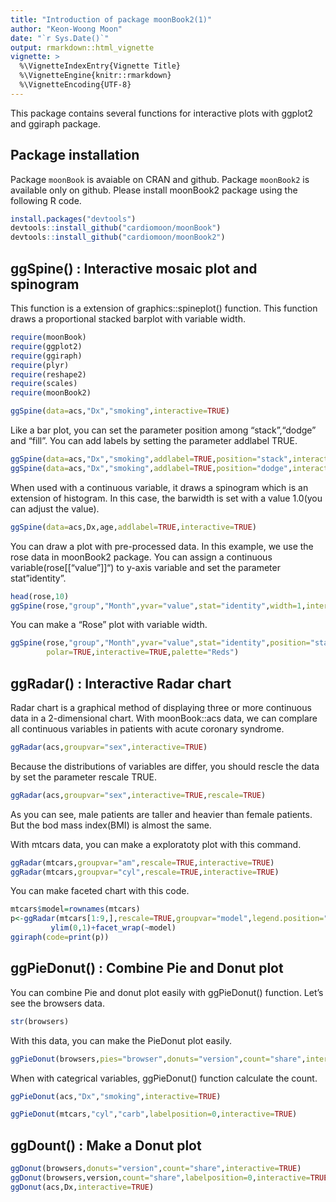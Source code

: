 ```yaml
---
title: "Introduction of package moonBook2(1)"
author: "Keon-Woong Moon"
date: "`r Sys.Date()`"
output: rmarkdown::html_vignette
vignette: >
  %\VignetteIndexEntry{Vignette Title}
  %\VignetteEngine{knitr::rmarkdown}
  %\VignetteEncoding{UTF-8}
---
```


This package contains several functions for interactive plots with ggplot2 and ggiraph package.


## Package installation

Package `moonBook` is avaiable on CRAN and github. Package `moonBook2` is available only on github. Please install moonBook2 package using the following R code.

```r
install.packages("devtools")
devtools::install_github("cardiomoon/moonBook")
devtools::install_github("cardiomoon/moonBook2")
```

## ggSpine() : Interactive mosaic plot and spinogram

This function is a extension of graphics::spineplot() function. This function draws a proportional stacked barplot with variable width. 

```r
require(moonBook)
require(ggplot2)
require(ggiraph)
require(plyr)
require(reshape2)
require(scales)
require(moonBook2)

ggSpine(data=acs,"Dx","smoking",interactive=TRUE)
```

Like a bar plot, you can set the parameter position among "stack","dodge" and "fill". You can add labels by setting the parameter addlabel TRUE.
```r
ggSpine(data=acs,"Dx","smoking",addlabel=TRUE,position="stack",interactive=TRUE)
ggSpine(data=acs,"Dx","smoking",addlabel=TRUE,position="dodge",interactive=TRUE)
```

When used with a continuous variable, it draws a spinogram which is an extension of histogram. In this case, the barwidth is set with a value 1.0(you can adjust the value).  

```r
ggSpine(data=acs,Dx,age,addlabel=TRUE,interactive=TRUE)
```

You can draw a plot with pre-processed data. In this example, we use the rose data in moonBook2 package. You can assign a continuous variable(rose[["value"]]") to y-axis variable and set the parameter stat "identity".
```r
head(rose,10)
ggSpine(rose,"group","Month",yvar="value",stat="identity",width=1,interactive=TRUE)
```

You can make a "Rose" plot with variable width.
```r
ggSpine(rose,"group","Month",yvar="value",stat="identity",position="stack",width=1,
        polar=TRUE,interactive=TRUE,palette="Reds")
```

## ggRadar() : Interactive Radar chart

Radar chart is a graphical method of displaying three or more continuous data in a 2-dimensional chart. With moonBook::acs data, we can complare all continuous variables in patients with acute coronary syndrome.

```r
ggRadar(acs,groupvar="sex",interactive=TRUE)
```

Because the distributions of variables are differ, you should rescle the data by set the parameter rescale TRUE.
```r
ggRadar(acs,groupvar="sex",interactive=TRUE,rescale=TRUE)
```
As you can see, male patients are taller and heavier than female patients. But the bod mass index(BMI) is almost the same.

With mtcars data, you can make a exploratoty plot with this command. 

```r
ggRadar(mtcars,groupvar="am",rescale=TRUE,interactive=TRUE)
ggRadar(mtcars,groupvar="cyl",rescale=TRUE,interactive=TRUE)
```

You can make faceted chart with this code.

```r
mtcars$model=rownames(mtcars)
p<-ggRadar(mtcars[1:9,],rescale=TRUE,groupvar="model",legend.position="none")+
         ylim(0,1)+facet_wrap(~model)
ggiraph(code=print(p))
```


## ggPieDonut() : Combine Pie and Donut plot

You can combine Pie and donut plot easily with ggPieDonut() function. Let's see the browsers data.

```r
str(browsers)
```

With this data, you can make the PieDonut plot easily.
```r
ggPieDonut(browsers,pies="browser",donuts="version",count="share",interactive=TRUE)
```

When with categrical variables, ggPieDonut() function calculate the count.
```r
ggPieDonut(acs,"Dx","smoking",interactive=TRUE)
```
```r
ggPieDonut(mtcars,"cyl","carb",labelposition=0,interactive=TRUE)
```


## ggDount() : Make a Donut plot

```r
ggDonut(browsers,donuts="version",count="share",interactive=TRUE)
ggDonut(browsers,version,count="share",labelposition=0,interactive=TRUE)
ggDonut(acs,Dx,interactive=TRUE)
```
